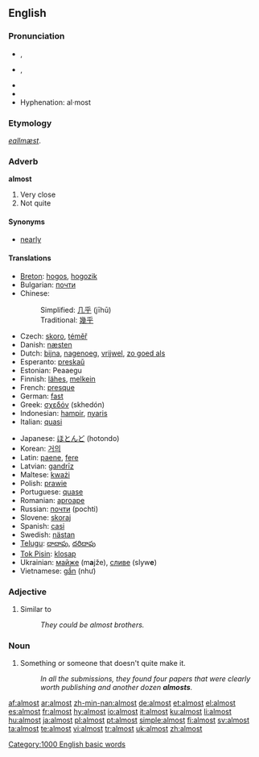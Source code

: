 {{wikipedia|dab=almost (disambiguation)|almost}}
==English==

{{rank|gave|asked|soon|216|almost|thou|full|country}}

===Pronunciation===
* {{a|UK}} {{IPA|/ɔːlˈməʊst/|/ˈɔːl.məʊst/}}, {{SAMPA|/"O:l.m@Ust/|/O:l"m@Ust/}}
* {{a|US}} {{IPA|/ˈɔl.moʊst/}}, {{SAMPA|/"Ol.moUst/}}
*{{audio|en-us-inlandnorth-almost.ogg|Audio (US-Inland North)}}
*{{audio|en-us-almost.ogg|Audio (US)}}
*Hyphenation: al·most

===Etymology===
{{OE.}} ''[[eallmæst]]''.

===Adverb===
'''almost'''

# Very close
# Not quite

====Synonyms====
*[[nearly]]

====Translations====
{{top}}
*[[Breton]]: [[hogos]], [[hogozik]]
*Bulgarian: [[почти]]
*Chinese:
*:Simplified: [[几乎]] (jīhū)
*:Traditional: [[幾乎]]
*Czech: [[skoro]], [[téměř]]
*Danish: [[næsten]]
*Dutch: [[bijna]], [[nagenoeg]], [[vrijwel]], [[zo goed als]]
*Esperanto: [[preskaŭ]]
*Estonian: Peaaegu
*Finnish: [[lähes]], [[melkein]]
*French: [[presque]]
*German: [[fast]]
*Greek: [[σχεδόν]] (skhedón)
*Indonesian: [[hampir]], [[nyaris]]
*Italian: [[quasi]]
{{mid}}
*Japanese: [[ほとんど]] (hotondo)
*Korean: [[거의]]
*Latin: [[paene]], [[fere]]
*Latvian: [[gandrīz]]
*Maltese: [[kważi]]
*Polish: [[prawie]]
*Portuguese: [[quase]]
*Romanian: [[aproape]]
*Russian: [[почти]] (pochti)
*Slovene: [[skoraj]]
*Spanish: [[casi]]
*Swedish: [[nästan]]
*[[Telugu]]: [[దాదాపు]], [[దరిదాపు]]
*[[Tok Pisin]]: [[klosap]]
*Ukrainian: [[майже]] (m'''a'''jže), [[сливе]] (slyw'''e''')
*Vietnamese: [[gần]] (như)
{{bottom}}

===Adjective===
{{en-adj|-}}

# Similar to
#: ''They could be almost brothers.''

===Noun===
{{en-noun}}

# {{informal}} Something or someone that doesn't quite make it.
#: ''In all the submissions, they found four papers that were clearly worth publishing and another dozen '''almosts'''.''

[[Category:1000 English basic words]]

[[af:almost]]
[[ar:almost]]
[[zh-min-nan:almost]]
[[de:almost]]
[[et:almost]]
[[el:almost]]
[[es:almost]]
[[fr:almost]]
[[hy:almost]]
[[io:almost]]
[[it:almost]]
[[ku:almost]]
[[li:almost]]
[[hu:almost]]
[[ja:almost]]
[[pl:almost]]
[[pt:almost]]
[[simple:almost]]
[[fi:almost]]
[[sv:almost]]
[[ta:almost]]
[[te:almost]]
[[vi:almost]]
[[tr:almost]]
[[uk:almost]]
[[zh:almost]]